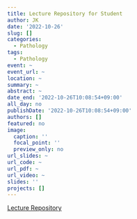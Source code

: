 ```yaml
---
title: Lecture Repository for Student
author: JK
date: '2022-10-26'
slug: []
categories:
  - Pathology
tags:
  - Pathology
event: ~
event_url: ~
location: ~
summary: ~
abstract: ~
date_end: '2022-10-26T10:08:54+09:00'
all_day: no
publishDate: '2022-10-26T10:08:54+09:00'
authors: []
featured: no
image:
  caption: ''
  focal_point: ''
  preview_only: no
url_slides: ~
url_code: ~
url_pdf: ~
url_video: ~
slides: ''
projects: []
---
```


[Lecture Repository](https://tubular-crostata-478e7a.netlify.app/)